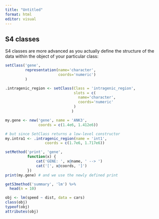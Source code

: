 ```yaml
---
title: "Untitled"
format: html
editor: visual
---
```


## S4 classes

S4 classes are more advanced as you actually define the structure of the data within the object of your particular class:

```r
setClass('gene', 
         representation(name='character', 
                        coords='numeric')
         )

.intragenic_region <- setClass(Class = 'intragenic_region', 
                               slots = c(
                                 name='character', 
                                 coords='numeric'
                               )
                              )

my.gene <- new('gene', name = 'ANK3', 
               coords = c(1.4e6, 1.412e6))

# but since SetClass returns a low-level constructor
my.intra1 <- .intragenic_region(name = 'int1', 
                  coords = c(1.7e6, 1.717e6))
```

```r
setMethod('print', 'gene', 
          function(x) {
              cat('GENE: ', x@name, ' --> ')
              cat('[', x@coords, ']')
          })
print(my.gene) # and we use the newly defined print
```

```r
getS3method('summary', 'lm') %>% 
  head(n = 10)

```

```r
obj <- lm(speed ~ dist, data = cars) 
class(obj)
typeof(obj)
attributes(obj)
```
